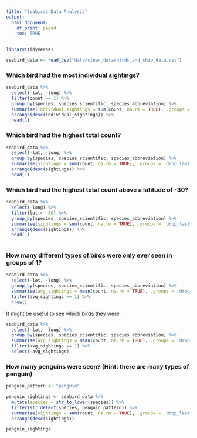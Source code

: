 ```yaml
---
title: "Seabirds Data Analysis"
output:
  html_document:
    df_print: paged
    toc: TRUE
---
```


```r
library(tidyverse)

seabird_data <- read_csv("data/clean_data/birds_and_ship_data.csv")

```
### Which bird had the most individual sightings?

```r
seabird_data %>% 
  select(-lat, -long) %>% 
  filter(count == 1) %>% 
  group_by(species, species_scientific, species_abbreviation) %>% 
  summarise(individual_sightings = sum(count, na.rm = TRUE), .groups = 'drop_last') %>% 
  arrange(desc(individual_sightings)) %>% 
  head(1)
```

### Which bird had the highest total count?

```r
seabird_data %>% 
  select(-lat, -long) %>%
  group_by(species, species_scientific, species_abbreviation) %>% 
  summarise(sightings = sum(count, na.rm = TRUE), .groups = 'drop_last') %>% 
  arrange(desc(sightings)) %>% 
  head(1)
```

### Which bird had the highest total count above a latitude of -30?
```r
seabird_data %>% 
  select(-long) %>% 
  filter(lat > -30) %>%
  group_by(species, species_scientific, species_abbreviation) %>% 
  summarise(sightings = sum(count, na.rm = TRUE), .groups = 'drop_last') %>% 
  arrange(desc(sightings)) %>% 
  head(1)
  
```


### How many different types of birds were only ever seen in groups of 1?

```r
seabird_data %>% 
  select(-lat, -long) %>%
  group_by(species, species_scientific, species_abbreviation) %>% 
  summarise(avg_sightings = mean(count, na.rm = TRUE), .groups = 'drop_last') %>% 
  filter(avg_sightings == 1) %>% 
  nrow()
```
It might be useful to see which birds they were:
```r
seabird_data %>% 
  select(-lat, -long) %>%
  group_by(species, species_scientific, species_abbreviation) %>% 
  summarise(avg_sightings = mean(count, na.rm = TRUE), .groups = 'drop_last') %>% 
  filter(avg_sightings == 1) %>% 
  select(-avg_sightings)
```

### How many penguins were seen? (Hint: there are many types of penguin)

```r
penguin_pattern <- "penguin"

penguin_sightings <- seabird_data %>% 
  mutate(species = str_to_lower(species)) %>% 
  filter(str_detect(species, penguin_pattern)) %>%
  summarise(sightings = sum(count, na.rm = TRUE), .groups = 'drop_last') %>% 
  arrange(desc(sightings))

```

```r
penguin_sightings
```

```r
```

